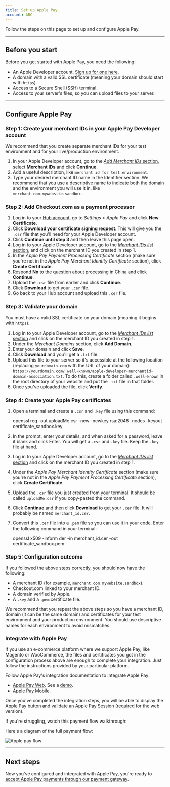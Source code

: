 ```yaml
---
title: Set up Apple Pay
account: ABC
---
```


Follow the steps on this page to set up and configure Apple Pay.

---

## Before you start

Before you get started with Apple Pay, you need the following:

*   An Apple Developer account. [Sign up for one here](https://developer.apple.com/programs/enroll/).
*   A domain with a valid SSL certificate (meaning your domain should start with `https`).
*   Access to a Secure Shell (SSH) terminal.
*   Access to your server's files, so you can upload files to your server.

---

## Configure Apple Pay

### Step 1: Create your merchant IDs in your Apple Pay Developer account

We recommend that you create separate merchant IDs for your test environment and for your live/production environment.

1.  In your Apple Developer account, go to the [_Add Merchant IDs_ section](https://developer.apple.com/account/resources/identifiers/add/merchant), select **Merchant IDs** and click **Continue**.
2.  Add a useful description, like `merchant id for test environment`.
3.  Type your desired merchant ID name in the Identifier section. We recommend that you use a descriptive name to indicate both the domain and the environment you will use it in, like `merchant.com.mywebsite.sandbox`.

### Step 2: Add Checkout.com as a payment processor

1.  Log in to your [Hub account](https://hub.checkout.com/v2), go to _Settings > Apple Pay_ and click **New Certificate**.
2.  Click **Download your certificate signing request**. This will give you the `.csr` file that you'll need for your Apple Developer account.
3.  Click **Continue until step 3** and then leave this page open.
4.  Log in to your Apple Developer account, go to the [_Merchant IDs list_ section](https://developer.apple.com/account/resources/identifiers/list/merchant), and click on the merchant ID you created in step 1.
5.  In the _Apple Pay Payment Processing Certificate_ section (make sure you're not in the _Apple Pay Merchant Identity Certificate_ section), click **Create Certificate**.
6.  Respond **No** to the question about processing in China and click **Continue**.
7.  Upload the `.csr` file from earlier and click **Continue**.
8.  Click **Download** to get your `.cer` file.
9.  Go back to your Hub account and upload this `.cer` file.


### Step 3: Validate your domain

You must have a valid SSL certificate on your domain (meaning it begins with `https`).

1.  Log in to your Apple Developer account, go to the [_Merchant IDs list_ section](https://developer.apple.com/account/resources/identifiers/list/merchant) and click on the merchant ID you created in step 1.
2.  Under the _Merchant Domains_ section, click **Add Domain**.
3.  Enter your domain and click **Save**.
4.  Click **Download** and you'll get a `.txt` file.
5.  Upload this file to your server so it's accessible at the following location (replacing `yourdomain.com` with the URL of your domain): `https://yourdomain.com/.well-known/apple-developer-merchantid-domain-association.txt`. To do this, create a folder called `.well-known` in the root directory of your website and put the `.txt` file in that folder.
6.  Once you've uploaded the file, click **Verify**.

### Step 4: Create your Apple Pay certificates

1.  Open a terminal and create a `.csr` and `.key` file using this command:

    openssl req -out uploadMe.csr -new -newkey rsa:2048 -nodes -keyout certificate_sandbox.key

2.  In the prompt, enter your details, and when asked for a password, leave it blank and click Enter. You will get a `.csr` and `.key` file. Keep the `.key` file at hand.
3.  Log in to your Apple Developer account, go to the [_Merchant IDs list_ section](https://developer.apple.com/account/resources/identifiers/list/merchant) and click on the merchant ID you created in step 1.
4.  Under the _Apple Pay Merchant Identity Certificate_ section (make sure you're not in the _Apple Pay Payment Processing Certificate_ section), click **Create Certificate**.
5.  Upload the `.csr` file you just created from your terminal. It should be called `uploadMe.csr` if you copy-pasted the command.
6.  Click **Continue** and then click **Download** to get your `.cer` file. It will probably be named `merchant_id.cer`.
7.  Convert this `.cer` file into a `.pem` file so you can use it in your code. Enter the following command in your terminal:

    openssl x509 -inform der -in merchant_id.cer -out certificate_sandbox.pem


### Step 5: Configuration outcome

If you followed the above steps correctly, you should now have the following:

*   A merchant ID (for example, `merchant.com.mywebsite.sandbox`).
*   Checkout.com linked to your merchant ID.
*   A domain verified by Apple.
*   A `.key` and a `.pem` certificate file.

We recommend that you repeat the above steps so you have a merchant ID, domain (it can be the same domain) and certificates for your test environment and your production environment. You should use descriptive names for each environment to avoid mismatches.

### Integrate with Apple Pay

If you use an e-commerce platform where we support Apple Pay, like Magento or WooCommerce, the files and certificates you got in the configuration process above are enough to complete your integration. Just follow the instructions provided by your particular platform.

Follow Apple Pay's integration documentation to integrate Apple Pay:

*   [Apple Pay Web](https://developer.apple.com/documentation/apple_pay_on_the_web). See a [demo](https://applepaydemo.apple.com/).
*   [Apple Pay Mobile](https://developer.apple.com/documentation/passkit/apple_pay).

Once you've completed the integration steps, you will be able to display the Apple Pay button and validate an Apple Pay Session (required for the web version).

If you're struggling, watch this payment flow walkthrough:



Here's a diagram of the full payment flow:

<img src="/docs/Payments/apple_pay_flow.png" alt="Apple pay flow" />

---

## Next steps

Now you've configured and integrated with Apple Pay, you're ready to [accept Apple Pay payments through our payment gateway](/display/DOCS/Apple+Pay).

